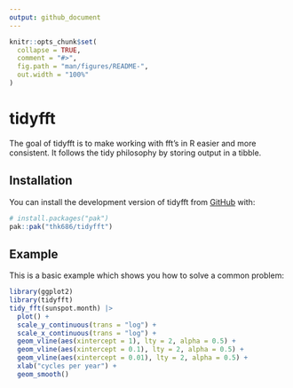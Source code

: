 ```yaml
---
output: github_document
---
```


<!-- README.md is generated from README.Rmd. Please edit that file -->

```r
knitr::opts_chunk$set(
  collapse = TRUE,
  comment = "#>",
  fig.path = "man/figures/README-",
  out.width = "100%"
)
```

# tidyfft

<!-- badges: start -->
<!-- badges: end -->

The goal of tidyfft is to make working with fft's in R easier and more consistent. It follows the tidy philosophy by storing output in a tibble.

## Installation

You can install the development version of tidyfft from [GitHub](https://github.com/) with:

``` r
# install.packages("pak")
pak::pak("thk686/tidyfft")
```

## Example

This is a basic example which shows you how to solve a common problem:

```r
library(ggplot2)
library(tidyfft)
tidy_fft(sunspot.month) |>
  plot() +
  scale_y_continuous(trans = "log") +
  scale_x_continuous(trans = "log") +
  geom_vline(aes(xintercept = 1), lty = 2, alpha = 0.5) +
  geom_vline(aes(xintercept = 0.1), lty = 2, alpha = 0.5) +
  geom_vline(aes(xintercept = 0.01), lty = 2, alpha = 0.5) +
  xlab("cycles per year") +
  geom_smooth()
```

